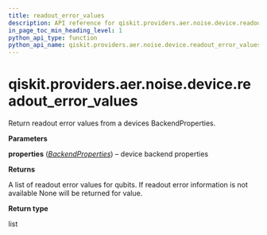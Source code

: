 ```yaml
---
title: readout_error_values
description: API reference for qiskit.providers.aer.noise.device.readout_error_values
in_page_toc_min_heading_level: 1
python_api_type: function
python_api_name: qiskit.providers.aer.noise.device.readout_error_values
---
```


# qiskit.providers.aer.noise.device.readout\_error\_values

<Function id="qiskit.providers.aer.noise.device.readout_error_values" github="https://github.com/qiskit/qiskit-aer/tree/stable/0.9/qiskit/providers/aer/noise/device/parameters.py" signature="readout_error_values(properties)">
  Return readout error values from a devices BackendProperties.

  **Parameters**

  **properties** ([*BackendProperties*](qiskit.providers.models.BackendProperties "qiskit.providers.models.BackendProperties")) – device backend properties

  **Returns**

  A list of readout error values for qubits. If readout error information is not available None will be returned for value.

  **Return type**

  list
</Function>

